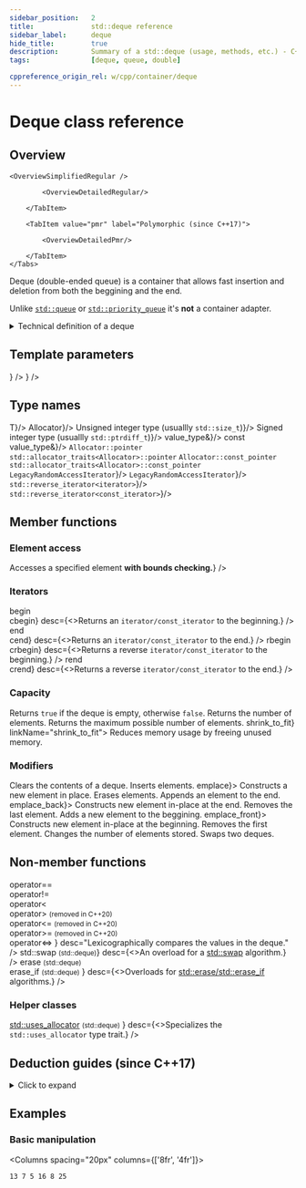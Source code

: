 ```yaml
---
sidebar_position:	2
title:				std::deque reference
sidebar_label:		deque
hide_title:			true
description:		Summary of a std::deque (usage, methods, etc.) - C++ Language
tags:				[deque, queue, double]

cppreference_origin_rel: w/cpp/container/deque
---
```



<!------------------ Codes ----------------->

<!-- Further Examples -->

<!-- Overview -->

<!-- Deduction Guides -->


<NotFinished />

# Deque class reference

## Overview

<Tabs>
<TabItem value="simplified" label="Simplified (since C++98)" default>

	<OverviewSimplifiedRegular />

</TabItem>
<TabItem value="detailed" label="Detailed">
	<Tabs>
		<TabItem value="regular" label="Regular (since C++98)" default>

			<OverviewDetailedRegular/>

		</TabItem>

		<TabItem value="pmr" label="Polymorphic (since C++17)">

			<OverviewDetailedPmr/>

		</TabItem>
	</Tabs>
</TabItem>
</Tabs>

Deque (double-ended queue) is a container that allows fast insertion and deletion from both the beggining and the end.

Unlike [`std::queue`](/docs/std/containers/queues/queue) or [`std::priority_queue`](/docs/std/containers/queues/priority_queue) it's **not** a container adapter.

<details>
<summary>Technical definition of a deque</summary>
<div>

[`std::deque`](/docs/std/containers/queues/deque) (double-ended queue) is an indexed sequence container that allows fast insertion and deletion at both its beginning and its end. 
In addition, insertion and deletion at either end of a deque never invalidates pointers or references to the rest of the elements.

As opposed to [`std::vector`](/docs/std/containers/arrays/vector), the elements of a deque are not stored contiguously: typical implementations use a sequence of individually allocated fixed-size arrays, with additional bookkeeping, which means indexed access to deque must perform two pointer dereferences, compared to vector's indexed access which performs only one.

The storage of a deque is automatically expanded and contracted as needed. Expansion of a deque is cheaper than the expansion of a [`std::vector`](/docs/std/containers/vector) because it does not involve copying of the existing elements to a new memory location. On the other hand, deques typically have large minimal memory cost; a deque holding just one element has to allocate its full internal array (e.g. 8 times the object size on 64-bit libstdc++; 16 times the object size or 4096 bytes, whichever is larger, on 64-bit libc++).

The complexity (efficiency) of common operations on deques is as follows:  
 - Random access - constant **(O(1))**
 - Insertion or removal of elements at the end or beginning - constant **(O(1))**
 - Insertion or removal of elements - linear **(O(n))**

[`std::deque`](/docs/std/containers/queues/deque) meets the requirements of [`Container`](/docs/std/named_req/Container), [`AllocatorAwareContainer`](/docs/std/named_req/AllocatorAwareContainer), [`SequenceContainer`](/docs/std/named_req/SequenceContainer) and [`ReversibleContainer`](/docs/std/named_req/ReversibleContainer).

</div>
</details>

<ClassSummary name="deque" namespaces="std" folder="queue" headerName="queue">

## Template parameters
<SymbolTable noTraits>
	<Symbol
			name="T"
			desc={<TemplateParamTExplanation/>}
		/>
	<Symbol
			name="Allocator"
			desc={<TemplateParamAllocatorExplanation/>}
		/>
</SymbolTable>

## Type names

<SymbolTable>
	<Symbol pub name="value_type"				desc={<code>T</code>}/>
	<Symbol pub name="allocator_type" 			desc={<code>Allocator</code>}/>
	<Symbol pub name="size_type"				desc={<>Unsigned integer type (usuallly <code>std::size_t</code>)</>}/>
	<Symbol pub name="difference_type"			desc={<>Signed integer type (usuallly <code>std::ptrdiff_t</code>)</>}/>
	<Symbol pub name="reference"				desc={<code>value_type&</code>}/>
	<Symbol pub name="const_reference"			desc={<code>const value_type&</code>}/>
	<Symbol pub name="pointer">
		<Until v="cpp11"><code>Allocator::pointer</code></Until><br/>
		<Since v="cpp11"><code>std::allocator_traits&lt;Allocator&gt;::pointer</code></Since>
	</Symbol>
	<Symbol pub name="const_pointer">
		<Until v="cpp11"><code>Allocator::const_pointer</code></Until><br/>
		<Since v="cpp11"><code>std::allocator_traits&lt;Allocator&gt;::const_pointer</code></Since>
	</Symbol>
	<Symbol pub name="iterator"					desc={<a href="/docs/named_req/LegacyRandomAccessIterator"><code>LegacyRandomAccessIterator</code></a>}/>
	<Symbol pub name="const_iterator"			desc={<a href="/docs/named_req/LegacyRandomAccessIterator"><code>LegacyRandomAccessIterator</code></a>}/>
	<Symbol pub name="reverse_iterator"			desc={<a href="#"><code>std::reverse_iterator&lt;iterator&gt;</code></a>}/>
	<Symbol pub name="const_reverse_iterator"	desc={<a href="#"><code>std::reverse_iterator&lt;const_iterator&gt;</code></a>}/>
</SymbolTable>

## Member functions

<SymbolTable>
	<Symbol pub autoLink linkName="constructors" name="(constructors)"
			desc="Constructs a deque."
		/>
	<Symbol pub autoLink linkName="destructor" name="(destructor)"
			desc="Destroys the deque, deallocating internal storage if used."
		/>
	<Symbol pub autoLink linkName="operator_assign" name="operator="
			desc="Assigns values to the container."
		/>
	<Symbol pub autoLink name="assign"
			desc="Assigns values to the container."
		/>
	<Symbol pub autoLink name="get_allocator"
			desc="Returns the associated allocator."
		/>
</SymbolTable>

### Element access

<SymbolTable>
	<Symbol pub autoLink name="at"
			desc={<>Accesses a specified element <b>with bounds checking.</b></>}
		/>
	<Symbol pub autoLink linkName="operator_subscript" name="operator[]"
			desc="Accesses a specified element."
		/>
	<Symbol pub autoLink name="front"
			desc="Returns the first element."
		/>
	<Symbol pub autoLink name="back"
			desc="Returns the last element."
		/>
</SymbolTable>

### Iterators

<SymbolTable>
	<Symbol pub autoLink linkName="begin" name={<>begin<br/><Since v="cpp11">cbegin</Since></>}
			desc={<>Returns an <code>iterator/const_iterator</code> to the beginning.</>}
		/>
	<Symbol pub autoLink linkName="end" name={<>end<br/><Since v="cpp11">cend</Since></>}
			desc={<>Returns an <code>iterator/const_iterator</code> to the end.</>}
		/>
	<Symbol pub autoLink linkName="rbegin" name={<>rbegin<br/><Since v="cpp11">crbegin</Since></>}
			desc={<>Returns a reverse <code>iterator/const_iterator</code> to the beginning.</>}
		/>
	<Symbol pub autoLink linkName="rend" name={<>rend<br/><Since v="cpp11">crend</Since></>}
			desc={<>Returns a reverse <code>iterator/const_iterator</code> to the end.</>}
		/>
</SymbolTable>

### Capacity

<SymbolTable>
	<Symbol pub autoLink name="empty">
		Returns <code>true</code> if the deque is empty, otherwise <code>false</code>.
	</Symbol>
	<Symbol pub autoLink name="size">
		Returns the number of elements.
	</Symbol>
	<Symbol pub autoLink name="max_size">
		Returns the maximum possible number of elements.
	</Symbol>
	<Symbol pub autoLink name={<Since v='cpp11'>shrink_to_fit</Since>} linkName="shrink_to_fit">
		Reduces memory usage by freeing unused memory.
	</Symbol>
</SymbolTable>

### Modifiers

<SymbolTable>
	<Symbol pub autoLink name="clear">
		Clears the contents of a deque.
	</Symbol>
	<Symbol pub autoLink name="insert">
		Inserts elements.
	</Symbol>
	<Symbol pub autoLink linkName="emplace" name={<Since v='cpp11'>emplace</Since>}>
		Constructs a new element in place.
	</Symbol>
	<Symbol pub autoLink name="erase">
		Erases elements.
	</Symbol>
	<Symbol pub autoLink name="push_back">
		Appends an element to the end.
	</Symbol>
	<Symbol pub autoLink linkName="emplace_back" name={<Since v='cpp11'>emplace_back</Since>}>
		Constructs new element in-place at the end.
	</Symbol>
	<Symbol pub autoLink name="pop_back">
		Removes the last element.
	</Symbol>
	<Symbol pub autoLink name="push_front">
		Adds a new element to the beggining.
	</Symbol>
	<Symbol pub autoLink linkName="emplace_front" name={<Since v='cpp11'>emplace_front</Since>}>
		Constructs new element in-place at the beginning.
	</Symbol>
	<Symbol pub autoLink name="pop_front">
		Removes the first element.
	</Symbol>
	<Symbol pub autoLink name="resize">
		Changes the number of elements stored.
	</Symbol>
	<Symbol pub autoLink name="swap">
		Swaps two deques.
	</Symbol>
</SymbolTable>

## Non-member functions

<SymbolTable noTraits>
	<Symbol name={<>
				operator==<br/>
				<Removed v="cpp20">operator!=</Removed> <br/>
				<Until v="cpp20">operator&lt;</Until> <br/>
				operator&gt; <small>(removed in C++20)</small><br/>
				operator&lt;= <small>(removed in C++20)</small><br/>
				operator&gt;= <small>(removed in C++20)</small><br/>
				operator&lt;=&gt;
			</>}
			desc="Lexicographically compares the values in the deque."
		/>
	<Symbol name={<>std::swap <small>(std::deque)</small></>}
			desc={<>An overload for a <a href="#">std::swap</a> algorithm.</>}
		/>
	<Symbol name={<>
				erase <small>(std::deque)</small><br/>
				erase_if <small>(std::deque)</small>
			</>}
			desc={<>Overloads for <a href="#">std::erase/std::erase_if</a> algorithms.</>}
		/>
</SymbolTable>

### Helper classes

<SymbolTable noTraits>
	<Symbol name={<>
			<a href="#">std::uses_allocator</a> <small>(std::deque)</small>
		</>}
			desc={<>Specializes the <code>std::uses_allocator</code> type trait.</>}
		/>
</SymbolTable>

</ClassSummary>


## Deduction guides (since C++17)
<details>
<summary>Click to expand</summary>
<div>
	<DeductionGuides />
</div>
</details>

## Examples

### Basic manipulation

<Columns spacing="20px" columns={['8fr', '4fr']}>
<div>

<CustomCodeBlock withTitle>
	<FurtherExampleCreateAddPrint />
</CustomCodeBlock>

</div>
<div>

```plaintext title="Result"
13 7 5 16 8 25
```

</div>
</Columns>
